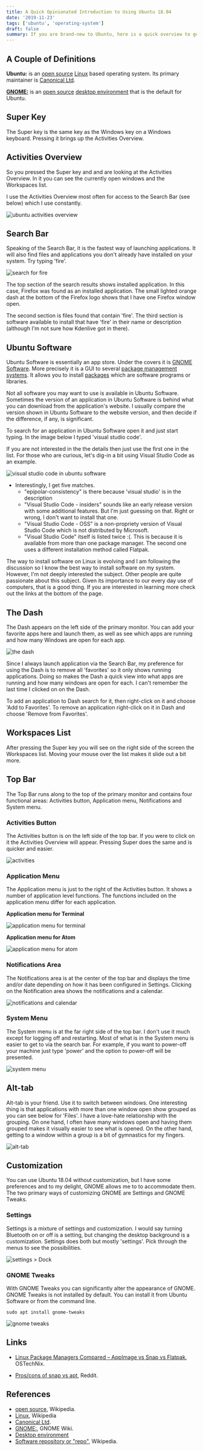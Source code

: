 ```yaml
---
title: A Quick Opinionated Introduction to Using Ubuntu 18.04
date: '2019-11-23'
tags: ['ubuntu', 'operating-system']
draft: false
summary: If you are brand-new to Ubuntu, here is a quick overview to get you started.
---
```


## A Couple of Definitions

**Ubuntu:** is an [open source](https://en.wikipedia.org/wiki/Open_source) [Linux](https://en.wikipedia.org/wiki/Linux) based operating system. Its primary maintainer is [Canonical Ltd](https://canonical.com/).

[**GNOME:**](https://www.gnome.org/) is an [open source](https://en.wikipedia.org/wiki/Open_source) [desktop environment](https://en.wikipedia.org/wiki/Desktop_environment) that is the default for Ubuntu.

## Super Key

The Super key is the same key as the Windows key on a Windows keyboard. Pressing it brings up the Activities Overview.

## Activities Overview

So you pressed the Super key and and are looking at the Activities Overview. In it you can see the currently open windows and the Workspaces list.

I use the Activities Overview most often for access to the Search Bar (see below) which I use constantly.

![ubuntu activities overview](/static/images/quick-introduction-to-using-ubuntu-18.04/activities-overview.png)

## Search Bar

Speaking of the Search Bar, it is the fastest way of launching applications. It will also find files and applications you don't already have installed on your system. Try typing 'fire'.

![search for fire](/static/images/quick-introduction-to-using-ubuntu-18.04/search-bar-fire.png)

The top section of the search results shows installed application. In this case, Firefox was found as an installed application. The small lighted orange dash at the bottom of the Firefox logo shows that I have one Firefox window open.

The second section is files found that contain 'fire'. The third section is software available to install that have 'fire' in their name or description (although I'm not sure how Kdenlive got in there).

## Ubuntu Software

Ubuntu Software is essentially an app store. Under the covers it is [GNOME Software](https://wiki.gnome.org/Apps/Software). More precisely it is a GUI to several [package management systems](https://en.wikipedia.org/wiki/Package_manager#Repositories). It allows you to install [packages](https://en.wikipedia.org/wiki/Package_format) which are software programs or libraries.

Not all software you may want to use is available in Ubuntu Software. Sometimes the version of an application in Ubuntu Software is behind what you can download from the application's website. I usually compare the version shown in Ubuntu Software to the website version, and then decide if the difference, if any, is significant.

To search for an application in Ubuntu Software open it and just start typing. In the image below I typed 'visual studio code'.

If you are not interested in the the details then just use the first one in the list. For those who are curious, let's dig-in a bit using Visual Studio Code as an example.

![visual studio code in ubuntu software](/static/images/quick-introduction-to-using-ubuntu-18.04/ubuntu-software-vscode.png)

- Interestingly, I get five matches.
  - "epipolar-consistency" is there because 'visual studio' is in the description
  - "Visual Studio Code - insiders" sounds like an early release version with some additional features. But I'm just guessing on that. Right or wrong, I don't want to install that one.
  - "Visual Studio Code - OSS" is a non-propriety version of Visual Studio Code which is not distributed by Microsoft.
  - "Visual Studio Code" itself is listed twice :(. This is because it is available from more than one package manager. The second one uses a different installation method called Flatpak.

The way to install software on Linux is evolving and I am following the discussion so I know the best way to install software on my system. However, I'm not deeply interested the subject. Other people are quite passionate about this subject. Given its importance to our every day use of computers, that is a good thing. If you are interested in learning more check out the links at the bottom of the page.

## The Dash

The Dash appears on the left side of the primary monitor. You can add your favorite apps here and launch them, as well as see which apps are running and how many Windows are open for each app.

![the dash](/static/images/quick-introduction-to-using-ubuntu-18.04/dash.png)

Since I always launch application via the Search Bar, my preference for using the Dash is to remove all 'favorites' so it only shows running applications. Doing so makes the Dash a quick view into what apps are running and how many windows are open for each. I can't remember the last time I clicked on on the Dash.

To add an application to Dash search for it, then right-click on it and choose 'Add to Favorites'. To remove an application right-click on it in Dash and choose 'Remove from Favorites'.

## Workspaces List

After pressing the Super key you will see on the right side of the screen the Workspaces list. Moving your mouse over the list makes it slide out a bit more.

## Top Bar

The Top Bar runs along to the top of the primary monitor and contains four functional areas: Activities button, Application menu, Notifications and System menu.

### Activities Button

The Activities button is on the left side of the top bar. If you were to click on it the Activities Overview will appear. Pressing Super does the same and is quicker and easier.

![activities](/static/images/quick-introduction-to-using-ubuntu-18.04/activities.png)

### Application Menu

The Application menu is just to the right of the Activities button. It shows a number of application level functions. The functions included on the application menu differ for each application.

**Application menu for Terminal**

![application menu for terminal](/static/images/quick-introduction-to-using-ubuntu-18.04/application-menu-terminal.png)

**Application menu for Atom**

![application menu for atom](/static/images/quick-introduction-to-using-ubuntu-18.04/application-menu-atom.png)

### Notifications Area

The Notifications area is at the center of the top bar and displays the time and/or date depending on how it has been configured in Settings. Clicking on the Notification area shows the notifications and a calendar.

![notifications and calendar](/static/images/quick-introduction-to-using-ubuntu-18.04/notifications-calendar.png)

### System Menu

The System menu is at the far right side of the top bar. I don't use it much except for logging off and restarting. Most of what is in the System menu is easier to get to via the search bar. For example, if you want to power-off your machine just type 'power' and the option to power-off will be presented.

![system menu](/static/images/quick-introduction-to-using-ubuntu-18.04/system-menu.png)

## Alt-tab

Alt-tab is your friend. Use it to switch between windows. One interesting thing is that applications with more than one window open show grouped as you can see below for 'Files'. I have a love-hate relationship with the grouping. On one hand, I often have many windows open and having them grouped makes it visually easier to see what is opened. On the other hand, getting to a window within a group is a bit of gymnastics for my fingers.

![alt-tab](/static/images/quick-introduction-to-using-ubuntu-18.04/alt-tab.png)

## Customization

You can use Ubuntu 18.04 without customization, but I have some preferences and to my delight, GNOME allows me to to accommodate them. The two primary ways of customizing GNOME are Settings and GNOME Tweaks.

### Settings

Settings is a mixture of settings and customization. I would say turning Bluetooth on or off is a setting, but changing the desktop background is a customization. Settings does both but mostly 'settings'. Pick through the menus to see the possibilities.

![settings > Dock](/static/images/quick-introduction-to-using-ubuntu-18.04/settings.png)

### GNOME Tweaks

With GNOME Tweaks you can significantly alter the appearance of GNOME. GNOME Tweaks is not installed by default. You can install it from Ubuntu Software or from the command line.

```console
sudo apt install gnome-tweaks
```

![gnome tweaks](/static/images/quick-introduction-to-using-ubuntu-18.04/tweaks.png)

## Links

- [Linux Package Managers Compared – AppImage vs Snap vs Flatpak](https://www.ostechnix.com/linux-package-managers-compared-appimage-vs-snap-vs-flatpak/), OSTechNix.

- [Pros/cons of snap vs apt](https://www.reddit.com/r/Ubuntu/comments/a364ii/proscons_of_snap_vs_apt/), Reddit.

## References

- [open source](https://en.wikipedia.org/wiki/Open_source), Wikipedia.
- [Linux](https://en.wikipedia.org/wiki/Linux), Wikipedia
- [Canonical Ltd](https://canonical.com/).
- [GNOME:](https://www.gnome.org/), GNOME Wiki.
- [Desktop environment](https://en.wikipedia.org/wiki/Desktop_environment)
- [Software repository or "repo"](https://en.wikipedia.org/wiki/Software_repository), Wikipedia.
